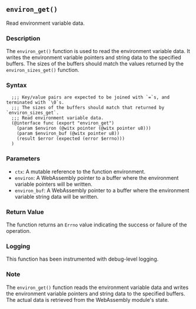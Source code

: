 ## `environ_get()`

Read environment variable data.

### Description

The `environ_get()` function is used to read the environment variable data. It writes the environment variable pointers and string data to the specified buffers. The sizes of the buffers should match the values returned by the `environ_sizes_get()` function.

### Syntax

```ebnf
  ;;; Key/value pairs are expected to be joined with `=`s, and terminated with `\0`s.
  ;;; The sizes of the buffers should match that returned by `environ_sizes_get`.
  ;;; Read environment variable data.
  (@interface func (export "environ_get")
    (param $environ (@witx pointer (@witx pointer u8)))
    (param $environ_buf (@witx pointer u8))
    (result $error (expected (error $errno)))
  )
```
### Parameters

- `ctx`: A mutable reference to the function environment.
- `environ`: A WebAssembly pointer to a buffer where the environment variable pointers will be written.
- `environ_buf`: A WebAssembly pointer to a buffer where the environment variable string data will be written.

### Return Value

The function returns an `Errno` value indicating the success or failure of the operation.

### Logging

This function has been instrumented with debug-level logging.

### Note

The `environ_get()` function reads the environment variable data and writes the environment variable pointers and string data to the specified buffers. The actual data is retrieved from the WebAssembly module's state.
